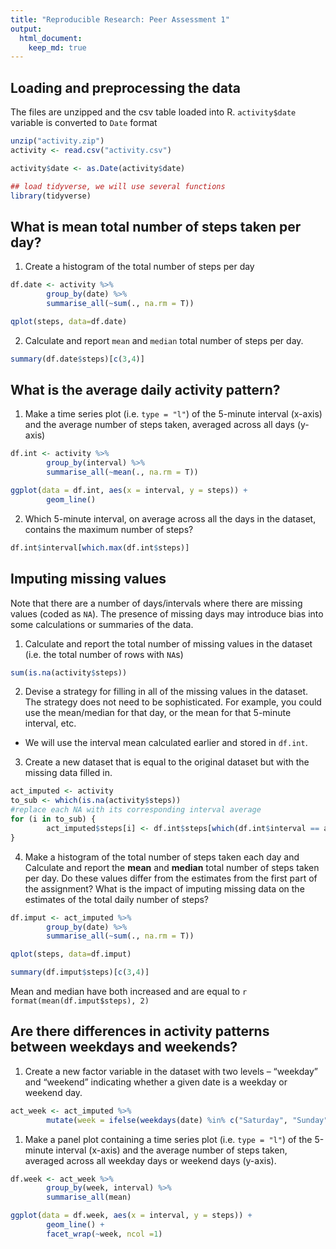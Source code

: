 ```yaml
---
title: "Reproducible Research: Peer Assessment 1"
output: 
  html_document:
    keep_md: true
---
```


## Loading and preprocessing the data

The files are unzipped and the csv table loaded into R. `activity$date` variable is converted to `Date` format
```r
unzip("activity.zip")
activity <- read.csv("activity.csv")

activity$date <- as.Date(activity$date)

## load tidyverse, we will use several functions
library(tidyverse)
```

## What is mean total number of steps taken per day?

1. Create a histogram of the total number of steps per day
```r
df.date <- activity %>%
        group_by(date) %>%
        summarise_all(~sum(., na.rm = T))

qplot(steps, data=df.date)
```

2. Calculate and report `mean` and `median` total number of steps per day.
```r
summary(df.date$steps)[c(3,4)]
```


## What is the average daily activity pattern?
1. Make a time series plot (i.e. `type = "l"`) of the 5-minute interval (x-axis) and the average number of steps taken, averaged across all days (y-axis)

```r
df.int <- activity %>%
        group_by(interval) %>%
        summarise_all(~mean(., na.rm = T))

ggplot(data = df.int, aes(x = interval, y = steps)) +
        geom_line()
```

2. Which 5-minute interval, on average across all the days in the dataset, contains the maximum number of steps?
```r
df.int$interval[which.max(df.int$steps)]
```
## Imputing missing values
Note that there are a number of days/intervals where there are missing
values (coded as `NA`). The presence of missing days may introduce
bias into some calculations or summaries of the data.

1. Calculate and report the total number of missing values in the dataset (i.e. the total number of rows with `NA`s)
```r
sum(is.na(activity$steps))
```
2. Devise a strategy for filling in all of the missing values in the dataset. The strategy does not need to be sophisticated. For example, you could use the mean/median for that day, or the mean for that 5-minute interval, etc.
 - We will use the interval mean calculated earlier and stored in `df.int`.
 
3. Create a new dataset that is equal to the original dataset but with the missing data filled in.
```r
act_imputed <- activity
to_sub <- which(is.na(activity$steps))
#replace each NA with its corresponding interval average
for (i in to_sub) {
        act_imputed$steps[i] <- df.int$steps[which(df.int$interval == act_imputed$interval[i])]
}
```


4. Make a histogram of the total number of steps taken each day and Calculate and report the **mean** and **median** total number of steps taken per day. Do these values differ from the estimates from the first part of the assignment? What is the impact of imputing missing data on the estimates of the total daily number of steps?

```r
df.imput <- act_imputed %>%
        group_by(date) %>%
        summarise_all(~sum(., na.rm = T))

qplot(steps, data=df.imput)

summary(df.imput$steps)[c(3,4)]
```

Mean and median have both increased and are equal to `r format(mean(df.imput$steps), 2)`

## Are there differences in activity patterns between weekdays and weekends?

1. Create a new factor variable in the dataset with two levels -- "weekday" and "weekend" indicating whether a given date is a weekday or weekend day.

```r
act_week <- act_imputed %>%
        mutate(week = ifelse(weekdays(date) %in% c("Saturday", "Sunday"), "weekend", "weekday"))
```

1. Make a panel plot containing a time series plot (i.e. `type = "l"`) of the 5-minute interval (x-axis) and the average number of steps taken, averaged across all weekday days or weekend days (y-axis).

```r
df.week <- act_week %>%
        group_by(week, interval) %>%
        summarise_all(mean)

ggplot(data = df.week, aes(x = interval, y = steps)) +
        geom_line() +
        facet_wrap(~week, ncol =1)
```